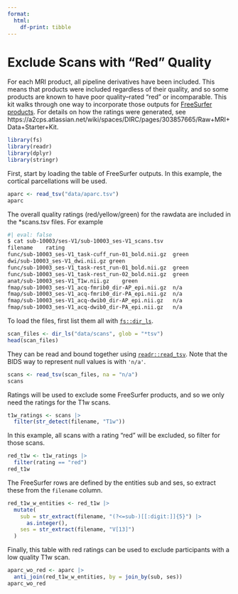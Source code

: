 ```yaml
---
format:
  html:
    df-print: tibble
---
```


# Exclude Scans with "Red" Quality {#sec-rawdata-mri-qc-joining}

For each MRI product, all pipeline derivatives have been included. This means that products were included regardless of their quality, and so some products are known to have poor quality--rated "red" or incomparable. This kit walks through one way to incorporate those outputs for [FreeSurfer products](freesurfer.qmd). For details on how the ratings were generated, see https://a2cps.atlassian.net/wiki/spaces/DIRC/pages/303857665/Raw+MRI+Data+Starter+Kit.

```r
library(fs)
library(readr)
library(dplyr)
library(stringr)
```

First, start by loading the table of FreeSurfer outputs. In this example, the cortical parcellations will be used.

```r
aparc <- read_tsv("data/aparc.tsv")
aparc
```


The overall quality ratings (red/yellow/green) for the rawdata are included in the *scans.tsv files. For example

```bash
#| eval: false
$ cat sub-10003/ses-V1/sub-10003_ses-V1_scans.tsv 
filename	rating
func/sub-10003_ses-V1_task-cuff_run-01_bold.nii.gz	green
dwi/sub-10003_ses-V1_dwi.nii.gz	green
func/sub-10003_ses-V1_task-rest_run-01_bold.nii.gz	green
func/sub-10003_ses-V1_task-rest_run-02_bold.nii.gz	green
anat/sub-10003_ses-V1_T1w.nii.gz	green
fmap/sub-10003_ses-V1_acq-fmrib0_dir-AP_epi.nii.gz	n/a
fmap/sub-10003_ses-V1_acq-fmrib0_dir-PA_epi.nii.gz	n/a
fmap/sub-10003_ses-V1_acq-dwib0_dir-AP_epi.nii.gz	n/a
fmap/sub-10003_ses-V1_acq-dwib0_dir-PA_epi.nii.gz	n/a
```

To load the files, first list them all with [`fs::dir_ls`](https://fs.r-lib.org/reference/dir_ls.html).

```r
scan_files <- dir_ls("data/scans", glob = "*tsv")
head(scan_files)
```

They can be read and bound together using [`readr::read_tsv`](https://readr.tidyverse.org/reference/read_delim.html). Note that the BIDS way to represent null values is with `'n/a'`.  

```r
scans <- read_tsv(scan_files, na = "n/a")
scans
```

Ratings will be used to exclude some FreeSurfer products, and so we only need the ratings for the T1w scans.

```r
t1w_ratings <- scans |>
  filter(str_detect(filename, "T1w"))
```

In this example, all scans with a rating "red" will be excluded, so filter for those scans.

```r
red_t1w <- t1w_ratings |>
  filter(rating == "red")
red_t1w
```

The FreeSurfer rows are defined by the entities sub and ses, so extract these from the `filename` column.

```r
red_t1w_w_entities <- red_t1w |>
  mutate(
    sub = str_extract(filename, "(?<=sub-)[[:digit:]]{5}") |>
      as.integer(),
    ses = str_extract(filename, "V[13]")
  )
```

Finally, this table with red ratings can be used to exclude participants with a low quality T1w scan.

```r
aparc_wo_red <- aparc |>
  anti_join(red_t1w_w_entities, by = join_by(sub, ses))
aparc_wo_red
```

